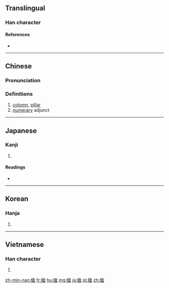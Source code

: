 ==Translingual==

===Han character===
{{Han char|rn=75|rad=木|as=09|sn=13|four=47917|canj=DNST|ids=⿰木盈}}

====References====
* {{Han ref|kx=0542.090|dkj=15188|dj=0930.050|hdz=21258.020|uh=6979|ud=27001|bh=B7AD|bd=47021}}

----

==Chinese==
{{zh-forms}}

===Pronunciation===
{{zh-pron
|m=yíng
|c=jing4
|mc=y
|oc=y
|ma=
|cat=n,cls
}}

===Definitions===
# [[column]], [[pillar]]
# [[numerary]] adjunct

----

==Japanese==

===Kanji===
{{ja-kanji|grade=|rs=木09}}

# {{defn|lang=ja|sort=木09}}

====Readings====
* {{ja-readings|on=[[えい]] (ei)|kun=[[はしら]] (hashira)}}

----

==Korean==

===Hanja===
{{ko-hanja|hangeul=영|eumhun=|rv=yeong|mr=yŏng|y=yeng}}

# {{defn|lang=ko|sort=木09}}

----

==Vietnamese==

===Han character===
{{vi-hantu|[[doanh]]|rs=木09}}

# {{defn|lang=vi|sort=木09}}

[[zh-min-nan:楹]]
[[fr:楹]]
[[hu:楹]]
[[mg:楹]]
[[ja:楹]]
[[pl:楹]]
[[zh:楹]]